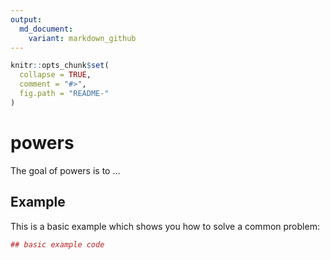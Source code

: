 ```yaml
---
output:
  md_document:
    variant: markdown_github
---
```


<!-- README.md is generated from README.Rmd. Please edit that file -->

```r
knitr::opts_chunk$set(
  collapse = TRUE,
  comment = "#>",
  fig.path = "README-"
)
```

# powers

The goal of powers is to ...

## Example

This is a basic example which shows you how to solve a common problem:

```r
## basic example code
```
